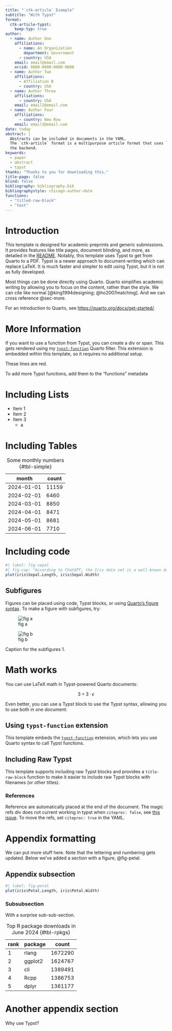 ```yaml
---
title: "`ctk-article` Example"
subtitle: "With Typst"
format:
  ctk-article-typst:
    keep-typ: true
author:
  - name: Author One
    affiliations:
      - name: An Organization
        department: Government
      - country: USA
    email: email@email.com
    orcid: 0000-0000-0000-0000
  - name: Author Two
    affiliations:
      - Affiliation B
      - country: USA
  - name: Author Three
    affiliations:
      - country: USA
    email: email2@email.com
  - name: Author Four
    affiliations:
      - country: New Row
    email: email3@email.com
date: today
abstract: |
  Abstracts can be included in documents in the YAML.
  The `ctk-article` format is a multipurpose article format that uses `Typst` in
  the backend.
keywords:
  - paper
  - abstract
  - typst
thanks: "Thanks to you for downloading this."
title-page: false
blind: false
bibliography: bibliography.bib
bibliographystyle: chicago-author-date
functions:
  - "titled-raw-block"
  - "text"
---
```


# Introduction

This template is designed for academic preprints and generic submissions.
It provides features like title pages, document blinding, and more, as detailed in the [README](https://github.com/christopherkenny/ctk-article).
Notably, this template uses Typst to get from Quarto to a PDF.
Typst is a newer approach to document-writing which can replace LaTeX.
It is much faster and simpler to edit using Typst, but it is not as fully developed.

Most things can be done directly using Quarto.
Quarto simplifies academic writing by allowing you to focus on the content, rather than the style.
We can cite like normal [@king1994designing; @ho2007matching].
And we can cross reference @sec-more.

For an introduction to Quarto, see <https://quarto.org/docs/get-started/>.

# More Information {#sec-more}

If you want to use a function from Typst, you can create a div or span.
This gets rendered using my [`typst-function`](https://github.com/typst-function) Quarto filter.
This extension is embedded within this template, so it requires no additional setup.

::: {.text arguments="fill:red"}
These lines are red.
:::

[To add more Typst functions, add them to the "functions" metadata]{.text arguments="fill:blue"}

# Including Lists

-   Item 1
-   Item 2
-   Item 3
    -   a

# Including Tables

| month      | count |
| ---------- | ----- |
| 2024-01-01 | 11159 |
| 2024-02-01 |  6460 |
| 2024-03-01 |  8850 |
| 2024-04-01 |  8471 |
| 2024-05-01 |  8681 |
| 2024-06-01 |  7710 |

: Some monthly numbers {#tbl-simple}

# Including code

```r
#| label: fig-sepal
#| fig-cap: "According to ChatGPT, the Iris data set is a well-known dataset in the field of machine learning and statistics, often used for benchmarking algorithms. It consists of 150 observations of iris flowers from three species: Iris setosa, Iris versicolor, and Iris virginica. Each observation includes four features: sepal length, sepal width, petal length, and petal width, all measured in centimeters. This dataset is particularly useful for classification tasks as the species are distinct and easily separable based on the given measurements. In R, the dataset can be accessed using the datasets package with the command data(iris)."
plot(iris$Sepal.Length, iris$Sepal.Width)
```

## Subfigures

Figures can be placed using code, Typst blocks, or using [Quarto's figure syntax](https://quarto.org/docs/authoring/figures.html).
To make a figure with subfigures, try:

::: {#fig-subfig1 layout-ncol=2 cap-location=bottom}

![fig a]({{< placeholder 100 100 format=svg >}}){#fig-sub1-a}

![fig b]({{< placeholder 100 100 format=svg >}}){#fig-sub1-b}

Caption for the subfigures 1.

:::

# Math works

You can use LaTeX math in Typst-powered Quarto documents:

$$ 3 + 3 \cdot \epsilon $$

Even better, you can use a Typst block to use the Typst syntax, allowing you to use both in one document:

```{=typst}
$ A = pi r^2 $
```

## Using `typst-function` extension

This template embeds the [`typst-function`](https://github.com/christopherkenny/typst-function) extension, which lets you use Quarto syntax to call Typst functions.


## Including Raw Typst

This template supports including raw Typst blocks and provides a `title-raw-block` function to make it easier to include raw Typst blocks with filenames (or other titles).

```{=typst}
#titled-raw-block(filename: "test.R",
  raw(lang: "R", "test <- function() {
  x <- rnorm(100, 3, 1)
  mean(x) - 3
}
")
)
```

### References

Reference are automatically placed at the end of the document.
The magic refs div does not current working in typst when `citeproc: false`, see [this issue](https://github.com/quarto-dev/quarto-cli/issues/8710).
To move the refs, set `citeproc: true` in the YAML.

::: {#refs}
:::

# Appendix formatting {.appendix}

We can put more stuff here.
Note that the lettering and numbering gets updated.
Below we've added a section with a figure, @fig-petal.

## Appendix subsection

```r
#| label: fig-petal
plot(iris$Petal.Length, iris$Petal.Width)
```

### Subsubsection

With a surprise sub-sub-section.

| rank     | package  |   count  |
| -------- | -------- | -------- |
|     1    |    rlang |  1672290 |
|     2    |  ggplot2 |  1624767 |
|     3    |      cli |  1389491 |
|     4    |     Rcpp |  1386753 |
|     5    |    dplyr |  1361177 |

: Top R package downloads in June 2024 {#tbl-rpkgs}

# Another appendix section

Why use Typst?

```{=typst}
#stack(
  dir: ltr,
  spacing: 1fr,
  ..range(16)
    .map(i => rotate(24deg * i)[#emoji.face.cowboy])
)

#align(right)[#scale(x: -100%)[

  #let riddle = "Can you make a cowboy do a flip this easily in LaTeX?"

  #for c in riddle [
    #if c in ("a", "e", "i", "o", "u") {
      text(fill: rgb("#FF671F"))[#c]
    } else {
      text(fill: rgb("#DA1884"))[#c]
    }
  ]
]]
```
